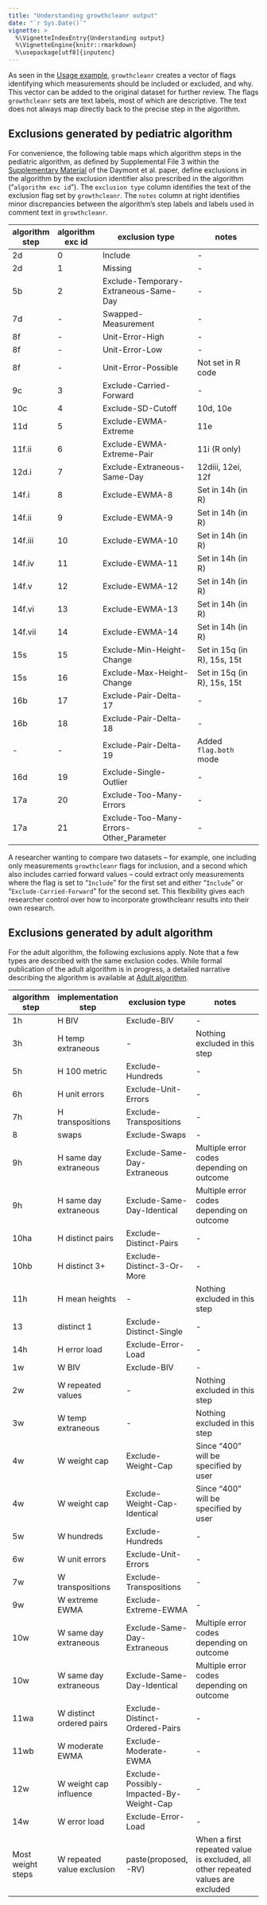 ```yaml
---
title: "Understanding growthcleanr output"
date: "`r Sys.Date()`"
vignette: >
  %\VignetteIndexEntry{Understanding output}
  %\VignetteEngine{knitr::rmarkdown}
  %\usepackage[utf8]{inputenc}
---
```


As seen in the [Usage example](usage.html), `growthcleanr` creates a vector of
flags identifying which measurements should be included or excluded, and why.
This vector can be added to the original dataset for further review. The flags
`growthcleanr` sets are text labels, most of which are descriptive. The text
does not always map directly back to the precise step in the algorithm.

## Exclusions generated by pediatric algorithm

For convenience, the following table maps which algorithm steps in the pediatric
algorithm, as defined by Supplemental File 3 within the
[Supplementary Material](https://academic.oup.com/jamia/article/24/6/1080/3767271#97610899)
of the Daymont et al. paper, define exclusions in the algorithm by the exclusion
identifier also prescribed in the algorithm ("`algorithm exc id`"). The
`exclusion type` column identifies the text of the exclusion flag set by
`growthcleanr`. The `notes` column at right identifies minor discrepancies
between the algorithm's step labels and labels used in comment text in
`growthcleanr`.

| algorithm step | algorithm exc id | exclusion type                          | notes                       |
| -------------- | ---------------- | --------------------------------------- | --------------------------- |
| 2d             | 0                | Include                                 | -                           |
| 2d             | 1                | Missing                                 | -                           |
| 5b             | 2                | Exclude-Temporary-Extraneous-Same-Day   | -                           |
| 7d             | -                | Swapped-Measurement                     | -                           |
| 8f             | -                | Unit-Error-High                         | -                           |
| 8f             | -                | Unit-Error-Low                          | -                           |
| 8f             | -                | Unit-Error-Possible                     | Not set in R code           |
| 9c             | 3                | Exclude-Carried-Forward                 | -                           |
| 10c            | 4                | Exclude-SD-Cutoff                       | 10d, 10e                    |
| 11d            | 5                | Exclude-EWMA-Extreme                    | 11e                         |
| 11f.ii         | 6                | Exclude-EWMA-Extreme-Pair               | 11i (R only)                |
| 12d.i          | 7                | Exclude-Extraneous-Same-Day             | 12diii, 12ei, 12f           |
| 14f.i          | 8                | Exclude-EWMA-8                          | Set in 14h (in R)           |
| 14f.ii         | 9                | Exclude-EWMA-9                          | Set in 14h (in R)           |
| 14f.iii        | 10               | Exclude-EWMA-10                         | Set in 14h (in R)           |
| 14f.iv         | 11               | Exclude-EWMA-11                         | Set in 14h (in R)           |
| 14f.v          | 12               | Exclude-EWMA-12                         | Set in 14h (in R)           |
| 14f.vi         | 13               | Exclude-EWMA-13                         | Set in 14h (in R)           |
| 14f.vii        | 14               | Exclude-EWMA-14                         | Set in 14h (in R)           |
| 15s            | 15               | Exclude-Min-Height-Change               | Set in 15q (in R), 15s, 15t |
| 15s            | 16               | Exclude-Max-Height-Change               | Set in 15q (in R), 15s, 15t |
| 16b            | 17               | Exclude-Pair-Delta-17                   | -                           |
| 16b            | 18               | Exclude-Pair-Delta-18                   | -                           |
| -              | -                | Exclude-Pair-Delta-19                   | Added `flag.both` mode      |
| 16d            | 19               | Exclude-Single-Outlier                  | -                           |
| 17a            | 20               | Exclude-Too-Many-Errors                 | -                           |
| 17a            | 21               | Exclude-Too-Many-Errors-Other_Parameter | -                           |

A researcher wanting to compare two datasets -- for example, one including only
measurements `growthcleanr` flags for inclusion, and a second which also
includes carried forward values -- could extract only measurements where the
flag is set to "`Include`" for the first set and either "`Include`" or
"`Exclude-Carried-Forward`" for the second set. This flexibility gives each
researcher control over how to incorporate growthcleanr results into their own
research.

## Exclusions generated by adult algorithm

For the adult algorithm, the following exclusions apply. Note that a few types
are described with the same exclusion codes. While formal publication of the
adult algorithm is in progress, a detailed narrative describing the algorithm is
available at [Adult algorithm](adult-algorithm.html).

| algorithm step    | implementation step        | exclusion type                          | notes                                                                           |
| ----------------- | -------------------------- | --------------------------------------- | ------------------------------------------------------------------------------- |
| 1h                | H BIV                      | Exclude-BIV                             | -                                                                               |
| 3h                | H temp extraneous          | -                                       | Nothing excluded in this step                                                   |
| 5h                | H 100 metric               | Exclude-Hundreds                        | -                                                                               |
| 6h                | H unit errors              | Exclude-Unit-Errors                     | -                                                                               |
| 7h                | H transpositions           | Exclude-Transpositions                  | -                                                                               |
| 8                 | swaps                      | Exclude-Swaps                           | -                                                                               |
| 9h                | H same day extraneous      | Exclude-Same-Day-Extraneous             | Multiple error codes depending on outcome                                       |
| 9h                | H same day extraneous      | Exclude-Same-Day-Identical              | Multiple error codes depending on outcome                                       |
| 10ha              | H distinct pairs           | Exclude-Distinct-Pairs                  | -                                                                               |
| 10hb              | H distinct 3+              | Exclude-Distinct-3-Or-More              | -                                                                               |
| 11h               | H mean heights             | -                                       | Nothing excluded in this step                                                   |
| 13                | distinct 1                 | Exclude-Distinct-Single                 | -                                                                               |
| 14h               | H error load               | Exclude-Error-Load                      | -                                                                               |
| 1w                | W BIV                      | Exclude-BIV                             | -                                                                               |
| 2w                | W repeated values          | -                                       | Nothing excluded in this step                                                   |
| 3w                | W temp extraneous          | -                                       | Nothing excluded in this step                                                   |
| 4w                | W weight cap               | Exclude-Weight-Cap                      | Since "400" will be specified by user                                           |
| 4w                | W weight cap               | Exclude-Weight-Cap-Identical            | Since "400" will be specified by user                                           |
| 5w                | W hundreds                 | Exclude-Hundreds                        | -                                                                               |
| 6w                | W unit errors              | Exclude-Unit-Errors                     | -                                                                               |
| 7w                | W transpositions           | Exclude-Transpositions                  | -                                                                               |
| 9w                | W extreme EWMA             | Exclude-Extreme-EWMA                    | -                                                                               |
| 10w               | W same day extraneous      | Exclude-Same-Day-Extraneous             | Multiple error codes depending on outcome                                       |
| 10w               | W same day extraneous      | Exclude-Same-Day-Identical              | Multiple error codes depending on outcome                                       |
| 11wa              | W distinct ordered pairs   | Exclude-Distinct-Ordered-Pairs          | -                                                                               |
| 11wb              | W moderate EWMA            | Exclude-Moderate-EWMA                   | -                                                                               |
| 12w               | W weight cap influence     | Exclude-Possibly-Impacted-By-Weight-Cap | -                                                                               |
| 14w               | W error load               | Exclude-Error-Load                      | -                                                                               |
| Most weight steps | W repeated value exclusion | paste(proposed, -RV)                    | When a first repeated value is excluded, all other repeated values are excluded |